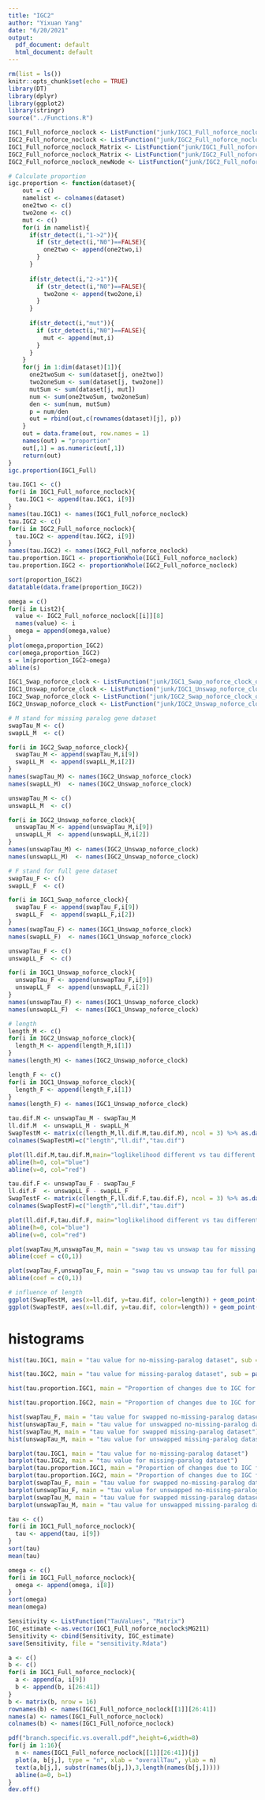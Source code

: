 ```yaml
---
title: "IGC2"
author: "Yixuan Yang"
date: "6/20/2021"
output:
  pdf_document: default
  html_document: default
---
```


```r
rm(list = ls())
knitr::opts_chunk$set(echo = TRUE)
library(DT)
library(dplyr)
library(ggplot2)
library(stringr)
source("../Functions.R")
```

```r
IGC1_Full_noforce_noclock <- ListFunction("junk/IGC1_Full_noforce_noclock","List")
IGC2_Full_noforce_noclock <- ListFunction("junk/IGC2_Full_noforce_noclock","List")
IGC1_Full_noforce_noclock_Matrix <- ListFunction("junk/IGC1_Full_noforce_noclock","Matrix")
IGC2_Full_noforce_noclock_Matrix <- ListFunction("junk/IGC2_Full_noforce_noclock","Matrix")
IGC2_Full_noforce_noclock_newNode <- ListFunction("junk/IGC2_Full_noforce_noclock2", "List")

```

```r
# Calculate proportion
igc.proportion <- function(dataset){
    out = c()
    namelist <- colnames(dataset)
    one2two <- c()
    two2one <- c()
    mut <- c()
    for(i in namelist){
      if(str_detect(i,"1->2")){
        if (str_detect(i,"N0")==FALSE){
          one2two <- append(one2two,i)
        }
      }
      
      if(str_detect(i,"2->1")){
        if (str_detect(i,"N0")==FALSE){
          two2one <- append(two2one,i)
        }
      }
      
      if(str_detect(i,"mut")){
        if (str_detect(i,"N0")==FALSE){
          mut <- append(mut,i)
        }
      }
    }
    for(j in 1:dim(dataset)[1]){
      one2twoSum <- sum(dataset[j, one2two])
      two2oneSum <- sum(dataset[j, two2one])
      mutSum <- sum(dataset[j, mut])
      num <- sum(one2twoSum, two2oneSum)
      den <- sum(num, mutSum)
      p = num/den
      out = rbind(out,c(rownames(dataset)[j], p))
    }
    out = data.frame(out, row.names = 1)
    names(out) = "proportion"
    out[,1] = as.numeric(out[,1])
    return(out)
}
igc.proportion(IGC1_Full)
```


```r
tau.IGC1 <- c()
for(i in IGC1_Full_noforce_noclock){
  tau.IGC1 <- append(tau.IGC1, i[9])
}
names(tau.IGC1) <- names(IGC1_Full_noforce_noclock)
tau.IGC2 <- c()
for(i in IGC2_Full_noforce_noclock){
  tau.IGC2 <- append(tau.IGC2, i[9])
}
names(tau.IGC2) <- names(IGC2_Full_noforce_noclock)
tau.proportion.IGC1 <- proportionWhole(IGC1_Full_noforce_noclock)
tau.proportion.IGC2 <- proportionWhole(IGC2_Full_noforce_noclock)
```


```r
sort(proportion_IGC2)
datatable(data.frame(proportion_IGC2))
```

```r
omega = c()
for(i in List2){
  value <- IGC2_Full_noforce_noclock[[i]][8]
  names(value) <- i
  omega = append(omega,value)
}
plot(omega,proportion_IGC2)
cor(omega,proportion_IGC2)
s = lm(proportion_IGC2~omega)
abline(s)
```

```r
IGC1_Swap_noforce_clock <- ListFunction("junk/IGC1_Swap_noforce_clock_old","List")
IGC1_Unswap_noforce_clock <- ListFunction("junk/IGC1_Unswap_noforce_clock_old","List")
IGC2_Swap_noforce_clock <- ListFunction("junk/IGC2_Swap_noforce_clock_old","List")
IGC2_Unswap_noforce_clock <- ListFunction("junk/IGC2_Unswap_noforce_clock_old","List")
```

```r
# M stand for missing paralog gene dataset
swapTau_M <- c()
swapLL_M  <- c()

for(i in IGC2_Swap_noforce_clock){
  swapTau_M <- append(swapTau_M,i[9])
  swapLL_M  <- append(swapLL_M,i[2])
}
names(swapTau_M) <- names(IGC2_Unswap_noforce_clock)
names(swapLL_M)  <- names(IGC2_Unswap_noforce_clock)

unswapTau_M <- c()
unswapLL_M  <- c()

for(i in IGC2_Unswap_noforce_clock){
  unswapTau_M <- append(unswapTau_M,i[9])
  unswapLL_M  <- append(unswapLL_M,i[2])
}
names(unswapTau_M) <- names(IGC2_Unswap_noforce_clock)
names(unswapLL_M)  <- names(IGC2_Unswap_noforce_clock)

# F stand for full gene dataset
swapTau_F <- c()
swapLL_F  <- c()

for(i in IGC1_Swap_noforce_clock){
  swapTau_F <- append(swapTau_F,i[9])
  swapLL_F  <- append(swapLL_F,i[2])
}
names(swapTau_F) <- names(IGC1_Unswap_noforce_clock)
names(swapLL_F)  <- names(IGC1_Unswap_noforce_clock)

unswapTau_F <- c()
unswapLL_F  <- c()

for(i in IGC1_Unswap_noforce_clock){
  unswapTau_F <- append(unswapTau_F,i[9])
  unswapLL_F  <- append(unswapLL_F,i[2])
}
names(unswapTau_F) <- names(IGC1_Unswap_noforce_clock)
names(unswapLL_F)  <- names(IGC1_Unswap_noforce_clock)

# length
length_M <- c()
for(i in IGC2_Unswap_noforce_clock){
  length_M <- append(length_M,i[1])
}
names(length_M) <- names(IGC2_Unswap_noforce_clock)

length_F <- c()
for(i in IGC1_Unswap_noforce_clock){
  length_F <- append(length_F,i[1])
}
names(length_F) <- names(IGC1_Unswap_noforce_clock)


```


```r
tau.dif.M <- unswapTau_M - swapTau_M
ll.dif.M  <- unswapLL_M - swapLL_M
SwapTestM <- matrix(c(length_M,ll.dif.M,tau.dif.M), ncol = 3) %>% as.data.frame()
colnames(SwapTestM)=c("length","ll.dif","tau.dif")

plot(ll.dif.M,tau.dif.M,main="loglikelihood different vs tau different for missing paralog dataset",xlab = "loglikelihood difference",ylab = "tau different", sub = "plot 1")
abline(h=0, col="blue")
abline(v=0, col="red")

tau.dif.F <- unswapTau_F - swapTau_F
ll.dif.F  <- unswapLL_F - swapLL_F
SwapTestF <- matrix(c(length_F,ll.dif.F,tau.dif.F), ncol = 3) %>% as.data.frame()
colnames(SwapTestF)=c("length","ll.dif","tau.dif")

plot(ll.dif.F,tau.dif.F, main="loglikelihood different vs tau different for full paralog dataset",xlab = "loglikelihood difference",ylab = "tau different", sub = "plot 2")
abline(h=0, col="blue")
abline(v=0, col="red")

plot(swapTau_M,unswapTau_M, main = "swap tau vs unswap tau for missing paralog dataset", xlab = "swap tau", ylab = "unswap tau", sub = "plot 3")
abline(coef = c(0,1))

plot(swapTau_F,unswapTau_F, main = "swap tau vs unswap tau for full paralog dataset", xlab = "swap tau", ylab = "unswap tau", sub = "plot 4")
abline(coef = c(0,1))

# influence of length
ggplot(SwapTestM, aes(x=ll.dif, y=tau.dif, color=length)) + geom_point() + scale_color_gradientn(colours = rainbow(5)) + ggtitle("loglikelihood different vs tau different for missing paralog dataset", subtitle = "plot 5") + xlab("loglikelihood different") + ylab("tau different")
ggplot(SwapTestF, aes(x=ll.dif, y=tau.dif, color=length)) + geom_point() + scale_color_gradientn(colours = rainbow(5)) + ggtitle("loglikelihood different vs tau different for full paralog dataset", subtitle = "plot 6") + xlab("loglikelihood different") + ylab("tau different")
```
# histograms
```r
hist(tau.IGC1, main = "tau value for no-missing-paralog dataset", sub = paste("Mean: ", round(mean(tau.IGC1),4),"\nStandard Deviation: ", round(sd(tau.IGC1),4), sep = ""), xlab = "")

hist(tau.IGC2, main = "tau value for missing-paralog dataset", sub = paste("Mean: ", round(mean(tau.IGC2),4),"\nStandard Deviation: ", round(sd(tau.IGC2),4), sep = ""), xlab = "")

hist(tau.proportion.IGC1, main = "Proportion of changes due to IGC for no-missing-paralog dataset", sub = paste("Mean: ", round(mean(tau.proportion.IGC1),4),"\nStandard Deviation: ", round(sd(tau.proportion.IGC1),4), sep = ""), xlab = "")

hist(tau.proportion.IGC2, main = "Proportion of changes due to IGC for missing-paralog dataset", sub = paste("Mean: ", round(mean(tau.proportion.IGC2),4),"\nStandard Deviation: ", round(sd(tau.proportion.IGC2),4), sep = ""), xlab = "")

hist(swapTau_F, main = "tau value for swapped no-missing-paralog dataset")
hist(unswapTau_F, main = "tau value for unswapped no-missing-paralog dataset")
hist(swapTau_M, main = "tau value for swapped missing-paralog dataset")
hist(unswapTau_M, main = "tau value for unswapped missing-paralog dataset")

barplot(tau.IGC1, main = "tau value for no-missing-paralog dataset")
barplot(tau.IGC2, main = "tau value for missing-paralog dataset")
barplot(tau.proportion.IGC1, main = "Proportion of changes due to IGC for no-missing-paralog dataset")
barplot(tau.proportion.IGC2, main = "Proportion of changes due to IGC for missing-paralog dataset")
barplot(swapTau_F, main = "tau value for swapped no-missing-paralog dataset")
barplot(unswapTau_F, main = "tau value for unswapped no-missing-paralog dataset")
barplot(swapTau_M, main = "tau value for swapped missing-paralog dataset")
barplot(unswapTau_M, main = "tau value for unswapped missing-paralog dataset")
```

```r
tau <- c()
for(i in IGC1_Full_noforce_noclock){
  tau <- append(tau, i[9])
}
sort(tau)
mean(tau)

omega <- c()
for(i in IGC1_Full_noforce_noclock){
  omega <- append(omega, i[8])
}
sort(omega)
mean(omega)

```

```r
Sensitivity <- ListFunction("TauValues", "Matrix")
IGC_estimate <-as.vector(IGC1_Full_noforce_noclock$MG211)
Sensitivity <- cbind(Sensitivity, IGC_estimate)
save(Sensitivity, file = "sensitivity.Rdata")
```

```r
a <- c()
b <- c()
for(i in IGC1_Full_noforce_noclock){
  a <- append(a, i[9])
  b <- append(b, i[26:41])
}
b <- matrix(b, nrow = 16)
rownames(b) <- names(IGC1_Full_noforce_noclock[[1]][26:41])
names(a) <- names(IGC1_Full_noforce_noclock)
colnames(b) <- names(IGC1_Full_noforce_noclock)

pdf("branch.specific.vs.overall.pdf",height=6,width=8)
for(j in 1:16){
  n <- names(IGC1_Full_noforce_noclock[[1]][26:41])[j]
  plot(a, b[j,], type = "n", xlab = "overallTau", ylab = n)
  text(a,b[j,], substr(names(b[j,]),3,length(names(b[j,]))))
  abline(a=0, b=1)
}
dev.off()
```

